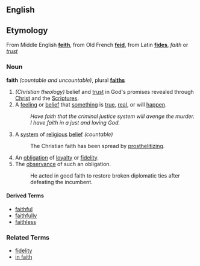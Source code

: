 ==English==

==Etymology==
From Middle English '''[[feith]]''', from Old French '''[[feid]]''', from Latin '''[[fides]]''', ''faith'' or ''[[trust]]''

===Noun===
'''faith''' ''(countable and uncountable)'', plural '''[[faiths]]'''

# ''(Christian theology)'' belief and [[trust]] in God's promises revealed through [[Christ]] and the [[Scriptures]].
# A [[feeling]] or [[belief]] that [[something]] is [[true]], [[real]], or will [[happen]].
#: ''Have faith that the criminal justice system will avenge the murder.''
#: ''I have faith in a just and loving God.''
# A [[system]] of [[religious]] [[belief]] ''(countable)''
#: The Christian faith has been spread by [[prosthelitizing]].
# An [[obligation]] of [[loyalty]] or [[fidelity]].
# The [[observance]] of such an obligation.
#: He acted in good faith to restore broken diplomatic ties after defeating the incumbent.

<!-- Needs its own entry: 
# '''in faith''' in [[truth]]; [[indeed]].
#: ''In faith, I must needs [[behead]] you for your [[wanton]] [[defenestration]] of the [[monarchy]].''
-->

====Derived Terms====
*[[faithful]]
*[[faithfully]]
*[[faithless]]

===Related Terms===
*[[fidelity]]
*[[in faith]]